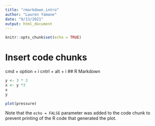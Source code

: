 ```yaml
---
title: "rmarkdown_intro"
author: "Lauren Yamane"
date: "9/13/2021"
output: html_document
---
```


```r
knitr::opts_chunk$set(echo = TRUE)
```

# Insert code chunks
cmd + option + i
cntrl + alt + i
## R Markdown


```r
y <- 3 * 3
x <- y *3
x
y
```


```r
plot(pressure)

```

Note that the `echo = FALSE` parameter was added to the code chunk to prevent printing of the R code that generated the plot.
